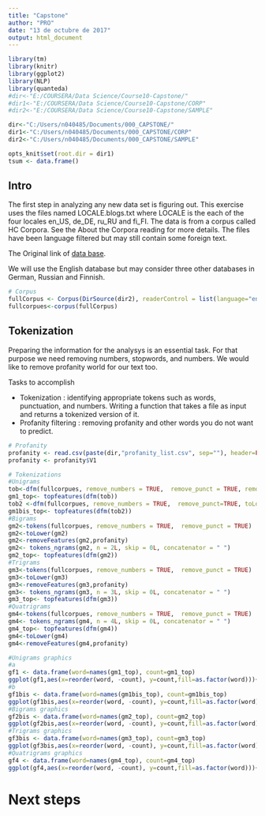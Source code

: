 ---
title: "Capstone"
author: "PRO"
date: "13 de octubre de 2017"
output: html_document
---

```{r, echo=FALSE, include=FALSE}
library(tm)
library(knitr)
library(ggplot2)
library(NLP)
library(quanteda)
#dir<-"E:/COURSERA/Data Science/Course10-Capstone/"
#dir1<-"E:/COURSERA/Data Science/Course10-Capstone/CORP"
#dir2<-"E:/COURSERA/Data Science/Course10-Capstone/SAMPLE"

dir<-"C:/Users/n040485/Documents/000_CAPSTONE/"
dir1<-"C:/Users/n040485/Documents/000_CAPSTONE/CORP"
dir2<-"C:/Users/n040485/Documents/000_CAPSTONE/SAMPLE"

opts_knit$set(root.dir = dir1)
tsum <- data.frame()

```

## Intro
 
The first step in analyzing any new data set is figuring out.
This exercise uses the files named LOCALE.blogs.txt where LOCALE is the each of the four locales en_US, de_DE, ru_RU and fi_FI. The data is from a corpus called HC Corpora. See the About the Corpora reading for more details. The files have been language filtered but may still contain some foreign text.

The Original link of [data base](https://d396qusza40orc.cloudfront.net/dsscapstone/dataset/Coursera-SwiftKey.zip).

We will use the English database but may consider three other databases in German, Russian and Finnish.




```{r, echo=FALSE,include=FALSE, warning=FALSE}

# Corpus
fullCorpus <- Corpus(DirSource(dir2), readerControl = list(language="en_US"))
fullcorpues<-corpus(fullCorpus)

```


## Tokenization

Preparing the information for the analysys is an essential task. For that purpose we need removing numbers, stopwords, and numbers. We would like to remove profanity world for our text too.

Tasks to accomplish

- Tokenization : identifying appropriate tokens such as words, punctuation, and numbers. Writing a function that takes a file as input and returns a tokenized version of it.
- Profanity filtering : removing profanity and other words you do not want to predict.


```{r, echo=FALSE, warning=FALSE}
# Profanity
profanity <- read.csv(paste(dir,"profanity_list.csv", sep=""), header=FALSE, stringsAsFactors=FALSE)
profanity <- profanity$V1

# Tokenizations
#Unigrams
tob<-dfm(fullcorpues, remove_numbers = TRUE,  remove_punct = TRUE, remove=profanity, toLower=TRUE)
gm1_top<- topfeatures(dfm(tob))
tob2 <-dfm(fullcorpues, remove_numbers = TRUE,  remove_punct=TRUE, toLower = TRUE, remove=c(profanity, stopwords("english")))
gm1bis_top<- topfeatures(dfm(tob2))
#Bigrams
gm2<-tokens(fullcorpues, remove_numbers = TRUE,  remove_punct = TRUE)
gm2<-toLower(gm2)
gm2<-removeFeatures(gm2,profanity)
gm2<- tokens_ngrams(gm2, n = 2L, skip = 0L, concatenator = " ")
gm2_top<- topfeatures(dfm(gm2))
#Trigrams
gm3<-tokens(fullcorpues, remove_numbers = TRUE,  remove_punct = TRUE)
gm3<-toLower(gm3)
gm3<-removeFeatures(gm3,profanity)
gm3<- tokens_ngrams(gm3, n = 3L, skip = 0L, concatenator = " ")
gm3_top<- topfeatures(dfm(gm3))
#Quatrigrams
gm4<-tokens(fullcorpues, remove_numbers = TRUE,  remove_punct = TRUE)
gm4<- tokens_ngrams(gm4, n = 4L, skip = 0L, concatenator = " ")
gm4_top<- topfeatures(dfm(gm4))
gm4<-toLower(gm4)
gm4<-removeFeatures(gm4,profanity)
```

```{r, results='asis', echo=FALSE, warning=FALSE}
#Unigrams graphics
#a
gf1 <- data.frame(word=names(gm1_top), count=gm1_top)
ggplot(gf1,aes(x=reorder(word, -count), y=count,fill=as.factor(word)))+ geom_bar(stat="identity")+ xlab('Count') + ylab('Words (unigrams)') + ggtitle('Most Common Unigrams Including Stop Words')
#b
gf1bis <- data.frame(word=names(gm1bis_top), count=gm1bis_top)
ggplot(gf1bis,aes(x=reorder(word, -count), y=count,fill=as.factor(word)))+ geom_bar(stat="identity")+ xlab('Count') + ylab('Words (unigrams)') + ggtitle('Most Common Unigrams non Including Stop Words') 
#Bigrams graphics
gf2bis <- data.frame(word=names(gm2_top), count=gm2_top)
ggplot(gf2bis,aes(x=reorder(word, -count), y=count,fill=as.factor(word)))+ geom_bar(stat="identity")+ xlab('Count') + ylab('Words (bigrams)') + ggtitle('Most Common Bigrams Including Stop Words') 
#Trigrams graphics
gf3bis <- data.frame(word=names(gm3_top), count=gm3_top)
ggplot(gf3bis,aes(x=reorder(word, -count), y=count,fill=as.factor(word)))+ geom_bar(stat="identity")+ xlab('Count') + ylab('Words (Trigrams)') + ggtitle('Most Common Trigrams Including Stop Words')
#Quatrigrams graphics
gf4 <- data.frame(word=names(gm4_top), count=gm4_top)
ggplot(gf4,aes(x=reorder(word, -count), y=count,fill=as.factor(word)))+ geom_bar(stat="identity")+ xlab('Count') + ylab('Words (Trigrams)') + ggtitle('Most Common Quatrigrams Including Stop Words')

```

# Next steps

